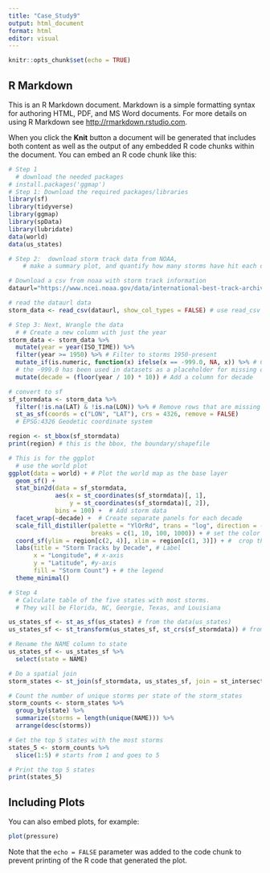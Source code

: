 ```yaml
---
title: "Case_Study9"
output: html_document
format: html
editor: visual
---
```


```r
knitr::opts_chunk$set(echo = TRUE)
```

## R Markdown

This is an R Markdown document. Markdown is a simple formatting syntax for authoring HTML, PDF, and MS Word documents. For more details on using R Markdown see <http://rmarkdown.rstudio.com>.

When you click the **Knit** button a document will be generated that includes both content as well as the output of any embedded R code chunks within the document. You can embed an R code chunk like this:

```r

# Step 1
  # download the needed packages 
# install.packages('ggmap')
# Step 1: Download the required packages/libraries 
library(sf)
library(tidyverse)
library(ggmap)
library(spData)
library(lubridate)
data(world)
data(us_states)
```

```r
# Step 2:  download storm track data from NOAA, 
    # make a summary plot, and quantify how many storms have hit each of the United States

# Download a csv from noaa with storm track information
dataurl="https://www.ncei.noaa.gov/data/international-best-track-archive-for-climate-stewardship-ibtracs/v04r01/access/csv/ibtracs.NA.list.v04r01.csv"

# read the dataurl data 
storm_data <- read_csv(dataurl, show_col_types = FALSE) # use read_csv and ignore the show_col_types
```

```r
# Step 3: Next, Wrangle the data
  # # Create a new column with just the year
storm_data <- storm_data %>%
  mutate(year = year(ISO_TIME)) %>%
  filter(year >= 1950) %>% # Filter to storms 1950-present 
  mutate_if(is.numeric, function(x) ifelse(x == -999.0, NA, x)) %>% # Convert -999.0 to NA
  # the -999.0 has been used in datasets as a placeholder for missing or undefined data. There are a few other variations 
  mutate(decade = (floor(year / 10) * 10)) # Add a column for decade

# convert to sf 
sf_stormdata <- storm_data %>%
  filter(!is.na(LAT) & !is.na(LON)) %>% # Remove rows that are missing coords 
  st_as_sf(coords = c("LON", "LAT"), crs = 4326, remove = FALSE)
  # EPSG:4326 Geodetic coordinate system

region <- st_bbox(sf_stormdata)
print(region) # this is the bbox, the boundary/shapefile 
```
```r
# This is for the ggplot 
  # use the world plot 
ggplot(data = world) + # Plot the world map as the base layer
  geom_sf() +
  stat_bin2d(data = sf_stormdata, 
             aes(x = st_coordinates(sf_stormdata)[, 1], 
                 y = st_coordinates(sf_stormdata)[, 2]), 
             bins = 100) +  # Add storm data
  facet_wrap(~decade) +  # Create separate panels for each decade
  scale_fill_distiller(palette = "YlOrRd", trans = "log", direction = -1, 
                       breaks = c(1, 10, 100, 1000)) + # set the color ramp
  coord_sf(ylim = region[c(2, 4)], xlim = region[c(1, 3)]) + #  crop the plot to the region
  labs(title = "Storm Tracks by Decade", # Label
       x = "Longitude", # x-axis
       y = "Latitude", #y-axis 
       fill = "Storm Count") + # the legend 
  theme_minimal()
```

```r

# Step 4
  # Calculate table of the five states with most storms. 
  # They will be Florida, NC, Georgie, Texas, and Louisiana

us_states_sf <- st_as_sf(us_states) # from the data(us_states)
us_states_sf <- st_transform(us_states_sf, st_crs(sf_stormdata)) # from the sf_stormdata, use the st_transform

# Rename the NAME column to state 
us_states_sf <- us_states_sf %>%
  select(state = NAME)

# Do a spatial join 
storm_states <- st_join(sf_stormdata, us_states_sf, join = st_intersects, left = FALSE)

# Count the number of unique storms per state of the storm_states
storm_counts <- storm_states %>%
  group_by(state) %>%
  summarize(storms = length(unique(NAME))) %>%
  arrange(desc(storms))

# Get the top 5 states with the most storms
states_5 <- storm_counts %>%
  slice(1:5) # starts from 1 and goes to 5

# Print the top 5 states
print(states_5)
```



## Including Plots

You can also embed plots, for example:

```r
plot(pressure)
```

Note that the `echo = FALSE` parameter was added to the code chunk to prevent printing of the R code that generated the plot.
